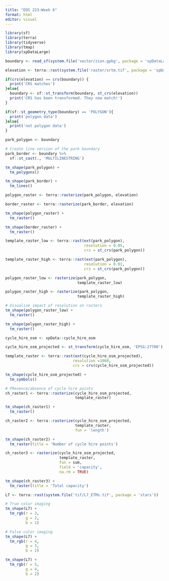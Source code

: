 ```yaml
---
title: "EDS 223:Week 6"
format: html
editor: visual
---
```


```r
library(sf)
library(terra)
library(tidyverse)
library(tmap)
library(spDataLarge)
```
```r
boundary <- read_sf(system.file('vector/zion.gpkg', package = 'spDataLarge'))

elevation <- terra::rast(system.file('raster/srtm.tif', package = 'spDataLarge'))

if(crs(elevation) == crs(boundary)) {
  print('CRS matches')
}else{
  boundary <- sf::st_transform(boundary, st_crs(elevation))
  print('CRS has been transformed. They now match!')
}
```

```r
if(sf::st_geometry_type(boundary) == 'POLYGON'){
  print('polygon data')
}else{
  print('not polygon data')
}
```
```r
park_polygon <- boundary

# Create line version of the park boundary
park_border <- boundary %>%
  sf::st_cast(., 'MULTILINESTRING')

tm_shape(park_polygon) +
  tm_polygons()

tm_shape(park_border) + 
  tm_lines()
```
```r
polygon_raster <- terra::rasterize(park_polygon, elevation)

border_raster <- terra::rasterize(park_border, elevation)

tm_shape(polygon_raster) +
  tm_raster()

tm_shape(border_raster) +
  tm_raster()
```
```r
template_raster_low <- terra::rast(ext(park_polygon),
                                   resolution = 0.05,
                                   crs = st_crs(park_polygon))

template_raster_high <- terra::rast(ext(park_polygon),
                                   resolution = 0.01,
                                   crs = st_crs(park_polygon))

polygon_raster_low <- rasterize(park_polygon, 
                                template_raster_low)

polygon_raster_high <- rasterize(park_polygon, 
                                template_raster_high)

# Visualize impact of resolution on rasters
tm_shape(polygon_raster_low) +
  tm_raster()

tm_shape(polygon_raster_high) +
  tm_raster()
```
```r
cycle_hire_osm <- spData::cycle_hire_osm

cycle_hire_osm_projected <- st_transform(cycle_hire_osm, 'EPSG:27700')

template_raster <- terra::rast(ext(cycle_hire_osm_projected), 
                              resolution =1000,
                              crs = crs(cycle_hire_osm_projected))

tm_shape(cycle_hire_osm_projected) +
  tm_symbols()
```
```r
# PResence/absence of cycle hire points
ch_raster1 <- terra::rasterize(cycle_hire_osm_projected,
                               template_raster)

tm_shape(ch_raster1) +
  tm_raster()

ch_raster2 <- terra::rasterize(cycle_hire_osm_projected, 
                               template_raster,
                               fun = 'length')

tm_shape(ch_raster2) +
  tm_raster(title = 'Number of cycle hire points')

ch_raster3 <- rasterize(cycle_hire_osm_projected,
                        template_raster,
                        fun = sum,
                        field = 'capacity',
                        na.rm = TRUE)

tm_shape(ch_raster3) +
  tm_raster(title = 'Total capacity')
```
```r
L7 <- terra::rast(system.file('tif/L7_ETMs.tif', package = 'stars'))

# True color imaging
tm_shape(L7) +
  tm_rgb(r = 3,
         g = 2, 
         b = 1)

# False color imaging
tm_shape(L7) +
  tm_rgb(r = 4,
         g = 3, 
         b = 2)

tm_shape(L7) +
  tm_rgb(r = 5,
         g = 4, 
         b = 2)
```



